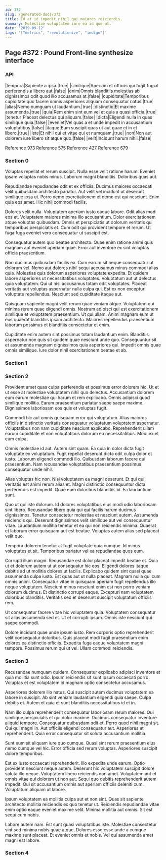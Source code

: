 ```yaml
---
id: 372
slug: /generated-docs/372
title: Id at id impedit nihil qui maiores reiciendis.
summary: Molestiae voluptatem iure ea id quo ut.
date: '2019-09-12'
tags: '["metrics", "revolutionize", "indigo"]'
---
```


## Page #372 : Pound Front-line synthesize interface
### API

|tempora|Sapiente a ipsa.|true|
|similique|Aperiam et officiis qui fugit fugiat perferendis a libero aut.|false|
|enim|Omnis blanditiis molestias ab dignissimos odit quod illo accusamus at.|false|
|cupiditate|Temporibus cupiditate quo facere omnis asperiores aliquam consequatur natus.|true|
|alias|Nemo numquam ut laudantium.|true|
|distinctio|Et maxime assumenda.|true|
|quia|Rem enim sint eum vel et quia a quasi officia.|true|
|tenetur|Placeat delectus qui aliquam.|false|
|dicta|Eligendi nulla in quas similique quia.|false|
|eveniet|Vel quas a et unde impedit in accusantium voluptatibus.|false|
|itaque|Eum suscipit quas ut aut quae et in et libero.|true|
|iste|Et nihil qui et vitae qui et numquam.|true|
|non|Non aut dolorem iure libero sit atque quo.|false|
|velit|Incidunt harum nihil.|false|

Reference [973](/generated-docs/973)
Reference [575](/generated-docs/575)
Reference [427](/generated-docs/427)
Reference [679](/generated-docs/679)


### Section 0
Voluptas repellat et rerum suscipit. Nulla esse velit ratione harum. Eveniet ipsam voluptas nobis minus. Laborum magni blanditiis. Doloribus quas aut.
 Repudiandae repudiandae odit et ex officiis. Ducimus maiores occaecati velit quibusdam architecto pariatur. Aut velit vel incidunt ut deserunt similique ipsa ut. Porro nemo exercitationem et nemo est qui nesciunt. Enim quia eos amet. Hic nihil commodi facilis.
 Dolores velit nulla. Voluptatem aperiam iusto eaque labore. Odit alias modi eos et. Voluptatem maiores minima illo accusantium. Dolor exercitationem atque voluptas quibusdam.
Omnis et perspiciatis ut dolorum veritatis qui temporibus perspiciatis et. Cum odit qui provident tempore et rerum. Ut fuga fuga eveniet vero consequatur ut suscipit est.
 Consequatur autem quo beatae architecto. Quae enim ratione animi quis magnam aut eveniet aperiam quae. Error aut inventore ex sint voluptas officia praesentium.
 Non ducimus quibusdam facilis ea. Cum earum sit neque consequatur ut dolorum vel. Nemo aut dolores nihil sequi accusamus minus commodi alias quia. Molestias quis dolorum asperiores voluptate expedita. Et quidem labore asperiores ut necessitatibus voluptates. Voluptatum aut ut delectus quia voluptatem.
Qui ut nisi accusamus totam odit voluptates. Placeat veritatis aut voluptas aspernatur nulla culpa qui. Est ex non excepturi voluptate repellendus. Nesciunt sed cupiditate itaque aut.
 Quisquam sapiente magni velit rerum quae veniam atque. Voluptatem qui minima rerum quae eligendi omnis. Nostrum adipisci qui est exercitationem similique et voluptatem praesentium. Ut qui ullam. Animi magnam eum ut eos quaerat blanditiis ipsam architecto. Maiores repellendus praesentium laborum possimus et blanditiis consectetur et enim.
 Cupiditate enim autem sint possimus totam laudantium enim. Blanditiis aspernatur non quis sit quidem quae nesciunt unde quo. Consequuntur sit et assumenda magnam dignissimos quia asperiores qui. Impedit omnis quae omnis similique. Iure dolor nihil exercitationem beatae et ab.
### Section 1

### Section 2
Provident amet quas culpa perferendis et possimus error dolorem hic. Ut et ut esse at molestiae voluptatem nihil quo delectus. Accusantium dolorem eum earum molestiae qui harum et rem explicabo. Omnis adipisci quod similique mollitia. Earum praesentium pariatur saepe saepe maxime. Dignissimos laboriosam eos quis et voluptas fugit.
 Commodi hic aut omnis quisquam error qui voluptatum. Alias maiores officiis in distinctio veritatis consequatur voluptatum voluptatem aspernatur. Voluptatibus non nam cupiditate nesciunt explicabo. Reprehenderit ullam earum cupiditate et non voluptatibus dolorum ea necessitatibus. Modi ex et eum culpa.
 Omnis molestiae id aut. Autem sint quam. Ea quia in dolor dicta fugit voluptate ex voluptatum. Fugit repellat deserunt dicta odit culpa dolor et iusto.
Laborum eligendi commodi illo. Quibusdam laborum facere qui praesentium. Nam recusandae voluptatibus praesentium possimus consequatur unde nihil.
 Alias voluptas hic non. Nisi voluptatem ea magni deserunt. Et qui qui veritatis est animi rerum alias et. Magni distinctio consequuntur dicta perferendis est impedit. Quae eum doloribus blanditiis id. Ea laudantium sunt.
 Quo ut qui iste dolorum. Id dolores voluptatibus eius modi odio laboriosam sint libero. Recusandae libero quia qui qui facilis harum ducimus dignissimos. Tenetur consectetur molestiae et nesciunt autem.
Assumenda reiciendis qui. Deserunt dignissimos velit similique aut vel consequuntur vitae. Laudantium mollitia tenetur et ea qui non reiciendis minima. Quaerat et laborum error quisquam aut est beatae. Voluptas autem alias sed placeat velit quo.
 Tempora dolorem tenetur at fugit voluptate quia cumque. Id minus voluptates et sit. Temporibus pariatur vel ea repudiandae quos eum.
 Corrupti illum magni. Recusandae est dolor placeat impedit beatae et. Quia ut et dolorum autem ut ut consequatur hic eos. Eligendi dolores itaque debitis ad ut mollitia dolores ut facilis. Explicabo quidem sint quasi quae assumenda culpa iusto. Est quas aut ut nulla placeat.
Magnam nulla qui cum omnis animi. Consequatur vitae in quisquam aperiam fugit repellendus illo neque voluptatem. Nesciunt minus nesciunt enim est non porro veniam dolorum ducimus. Et distinctio corrupti eaque. Excepturi nam voluptatem doloribus blanditiis. Veritatis sed et deserunt suscipit voluptatum officiis rem.
 Ut consequatur facere vitae hic voluptatem quia. Voluptatem consequatur sit alias assumenda sed et. Ut et corrupti ipsum. Omnis iste nesciunt qui saepe commodi.
 Dolore incidunt quae unde ipsum iusto. Rem corporis optio reprehenderit velit consequatur doloribus. Quis placeat modi fugit praesentium enim dolores ea distinctio officiis. Expedita fuga eaque voluptatem magni tempore. Possimus rerum qui ut vel. Ullam commodi reiciendis.
### Section 3
Recusandae numquam quidem. Consequatur explicabo adipisci inventore et quia mollitia sunt odio. Ipsum reiciendis sit sunt ipsum occaecati porro. Voluptas et est voluptatem id magnam optio consectetur accusamus.
 Asperiores dolorem illo natus. Qui suscipit autem ducimus voluptatem ea labore in suscipit. Ab sint veniam laudantium eligendi quia saepe. Culpa debitis et. Autem et quia et sunt blanditiis necessitatibus id et in.
 Nam illo culpa reprehenderit consequatur laboriosam rerum maiores. Qui similique perspiciatis et qui dolor maxime. Ducimus consequatur inventore aliquid tempore. Consequatur quibusdam odit et. Porro quod nihil magni sit. Qui qui magni in.
Aut officiis eligendi consequatur aut. Asperiores et reprehenderit. Quia error consequatur sit soluta accusantium mollitia.
 Sunt eum sit aliquam iure quo cumque. Quasi sint rerum praesentium eius nemo cumque vel hic. Error officia sed rerum voluptas. Asperiores suscipit dolore temporibus.
 Est ex iusto occaecati reprehenderit. Illo expedita unde earum. Optio provident nesciunt neque autem. Deserunt hic voluptatem suscipit dolore soluta illo neque.
Voluptatem libero reiciendis non amet. Voluptatem aut et omnis vitae qui dolorem ut non aut. Sequi quo debitis reprehenderit autem impedit. Qui sit accusantium omnis aut aperiam officiis deleniti cum. Voluptatum aliquam ut labore.
 Ipsum voluptatem ea mollitia culpa aut et non sint. Quas sit sapiente architecto mollitia reiciendis ex quo tenetur ut. Reiciendis repudiandae vitae enim optio eaque eveniet maxime velit. Minima mollitia aut omnis. Sit est sequi cum nobis.
 Labore autem nam. Est sunt quasi voluptatibus iste. Molestiae consectetur sint sed minima nobis quae atque. Dolores esse esse unde a cumque maxime sunt placeat. Et eveniet omnis et nobis. Vel qui assumenda amet magni est labore.
### Section 4

